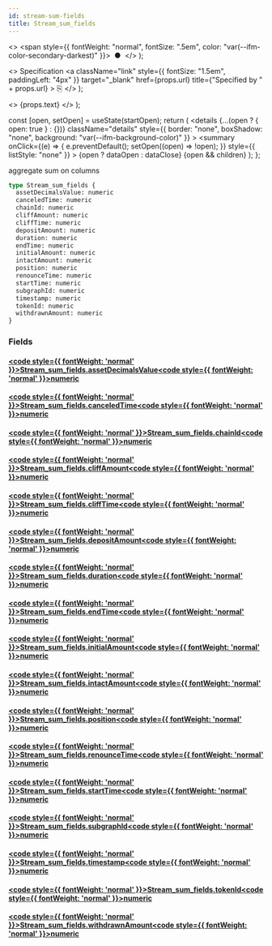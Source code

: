 ```yaml
---
id: stream-sum-fields
title: Stream_sum_fields
---
```


<head>
  <meta content="noindex" name="robots" />
  <meta charset="utf-8" />
</head>

  <>
    <span style={{ fontWeight: "normal", fontSize: ".5em", color: "var(--ifm-color-secondary-darkest)" }}>
      &nbsp;●&nbsp;
    </span>
  </>
);

  <>
    Specification
    <a
      className="link"
      style={{ fontSize: "1.5em", paddingLeft: "4px" }}
      target="_blank"
      href={props.url}
      title={"Specified by " + props.url}
    >
      ⎘
    </a>
  </>
);

  <>
    <span className={props.class}>{props.text}</span>
  </>
);


  const [open, setOpen] = useState(startOpen);
  return (
    <details
      {...(open ? { open: true } : {})}
      className="details"
      style={{ border: "none", boxShadow: "none", background: "var(--ifm-background-color)" }}
    >
      <summary
        onClick={(e) => {
          e.preventDefault();
          setOpen((open) => !open);
        }}
        style={{ listStyle: "none" }}
      >
        {open ? dataOpen : dataClose}
      </summary>
      {open && children}
    </details>
  );
};

aggregate sum on columns

```graphql
type Stream_sum_fields {
  assetDecimalsValue: numeric
  canceledTime: numeric
  chainId: numeric
  cliffAmount: numeric
  cliffTime: numeric
  depositAmount: numeric
  duration: numeric
  endTime: numeric
  initialAmount: numeric
  intactAmount: numeric
  position: numeric
  renounceTime: numeric
  startTime: numeric
  subgraphId: numeric
  timestamp: numeric
  tokenId: numeric
  withdrawnAmount: numeric
}
```

### Fields

#### [<code style={{ fontWeight: 'normal' }}>Stream_sum_fields.<b>assetDecimalsValue</b></code>](#)<Bullet />[<code style={{ fontWeight: 'normal' }}><b>numeric</b></code>](/docs/api/lockup/graphql/envio/scalars/numeric.mdx) <Badge class="badge badge--secondary " text="scalar"/>

#### [<code style={{ fontWeight: 'normal' }}>Stream_sum_fields.<b>canceledTime</b></code>](#)<Bullet />[<code style={{ fontWeight: 'normal' }}><b>numeric</b></code>](/docs/api/lockup/graphql/envio/scalars/numeric.mdx) <Badge class="badge badge--secondary " text="scalar"/>

#### [<code style={{ fontWeight: 'normal' }}>Stream_sum_fields.<b>chainId</b></code>](#)<Bullet />[<code style={{ fontWeight: 'normal' }}><b>numeric</b></code>](/docs/api/lockup/graphql/envio/scalars/numeric.mdx) <Badge class="badge badge--secondary " text="scalar"/>

#### [<code style={{ fontWeight: 'normal' }}>Stream_sum_fields.<b>cliffAmount</b></code>](#)<Bullet />[<code style={{ fontWeight: 'normal' }}><b>numeric</b></code>](/docs/api/lockup/graphql/envio/scalars/numeric.mdx) <Badge class="badge badge--secondary " text="scalar"/>

#### [<code style={{ fontWeight: 'normal' }}>Stream_sum_fields.<b>cliffTime</b></code>](#)<Bullet />[<code style={{ fontWeight: 'normal' }}><b>numeric</b></code>](/docs/api/lockup/graphql/envio/scalars/numeric.mdx) <Badge class="badge badge--secondary " text="scalar"/>

#### [<code style={{ fontWeight: 'normal' }}>Stream_sum_fields.<b>depositAmount</b></code>](#)<Bullet />[<code style={{ fontWeight: 'normal' }}><b>numeric</b></code>](/docs/api/lockup/graphql/envio/scalars/numeric.mdx) <Badge class="badge badge--secondary " text="scalar"/>

#### [<code style={{ fontWeight: 'normal' }}>Stream_sum_fields.<b>duration</b></code>](#)<Bullet />[<code style={{ fontWeight: 'normal' }}><b>numeric</b></code>](/docs/api/lockup/graphql/envio/scalars/numeric.mdx) <Badge class="badge badge--secondary " text="scalar"/>

#### [<code style={{ fontWeight: 'normal' }}>Stream_sum_fields.<b>endTime</b></code>](#)<Bullet />[<code style={{ fontWeight: 'normal' }}><b>numeric</b></code>](/docs/api/lockup/graphql/envio/scalars/numeric.mdx) <Badge class="badge badge--secondary " text="scalar"/>

#### [<code style={{ fontWeight: 'normal' }}>Stream_sum_fields.<b>initialAmount</b></code>](#)<Bullet />[<code style={{ fontWeight: 'normal' }}><b>numeric</b></code>](/docs/api/lockup/graphql/envio/scalars/numeric.mdx) <Badge class="badge badge--secondary " text="scalar"/>

#### [<code style={{ fontWeight: 'normal' }}>Stream_sum_fields.<b>intactAmount</b></code>](#)<Bullet />[<code style={{ fontWeight: 'normal' }}><b>numeric</b></code>](/docs/api/lockup/graphql/envio/scalars/numeric.mdx) <Badge class="badge badge--secondary " text="scalar"/>

#### [<code style={{ fontWeight: 'normal' }}>Stream_sum_fields.<b>position</b></code>](#)<Bullet />[<code style={{ fontWeight: 'normal' }}><b>numeric</b></code>](/docs/api/lockup/graphql/envio/scalars/numeric.mdx) <Badge class="badge badge--secondary " text="scalar"/>

#### [<code style={{ fontWeight: 'normal' }}>Stream_sum_fields.<b>renounceTime</b></code>](#)<Bullet />[<code style={{ fontWeight: 'normal' }}><b>numeric</b></code>](/docs/api/lockup/graphql/envio/scalars/numeric.mdx) <Badge class="badge badge--secondary " text="scalar"/>

#### [<code style={{ fontWeight: 'normal' }}>Stream_sum_fields.<b>startTime</b></code>](#)<Bullet />[<code style={{ fontWeight: 'normal' }}><b>numeric</b></code>](/docs/api/lockup/graphql/envio/scalars/numeric.mdx) <Badge class="badge badge--secondary " text="scalar"/>

#### [<code style={{ fontWeight: 'normal' }}>Stream_sum_fields.<b>subgraphId</b></code>](#)<Bullet />[<code style={{ fontWeight: 'normal' }}><b>numeric</b></code>](/docs/api/lockup/graphql/envio/scalars/numeric.mdx) <Badge class="badge badge--secondary " text="scalar"/>

#### [<code style={{ fontWeight: 'normal' }}>Stream_sum_fields.<b>timestamp</b></code>](#)<Bullet />[<code style={{ fontWeight: 'normal' }}><b>numeric</b></code>](/docs/api/lockup/graphql/envio/scalars/numeric.mdx) <Badge class="badge badge--secondary " text="scalar"/>

#### [<code style={{ fontWeight: 'normal' }}>Stream_sum_fields.<b>tokenId</b></code>](#)<Bullet />[<code style={{ fontWeight: 'normal' }}><b>numeric</b></code>](/docs/api/lockup/graphql/envio/scalars/numeric.mdx) <Badge class="badge badge--secondary " text="scalar"/>

#### [<code style={{ fontWeight: 'normal' }}>Stream_sum_fields.<b>withdrawnAmount</b></code>](#)<Bullet />[<code style={{ fontWeight: 'normal' }}><b>numeric</b></code>](/docs/api/lockup/graphql/envio/scalars/numeric.mdx) <Badge class="badge badge--secondary " text="scalar"/>
